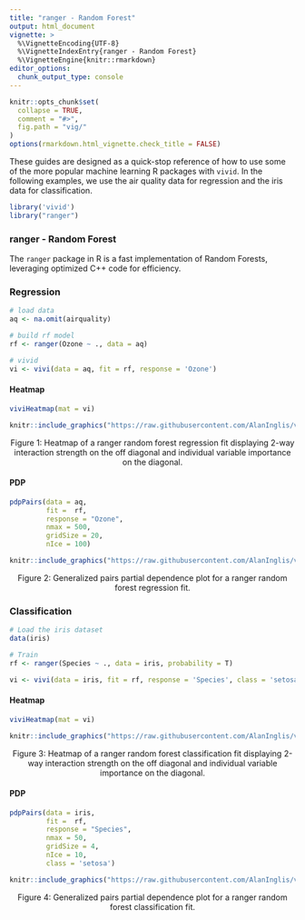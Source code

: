```yaml
---
title: "ranger - Random Forest"
output: html_document
vignette: >
  %\VignetteEncoding{UTF-8}
  %\VignetteIndexEntry{ranger - Random Forest}
  %\VignetteEngine{knitr::rmarkdown}
editor_options:
  chunk_output_type: console
---
```



```r
knitr::opts_chunk$set(
  collapse = TRUE,
  comment = "#>",
  fig.path = "vig/"
)
options(rmarkdown.html_vignette.check_title = FALSE)
```

<!-- avoid border around images -->
<style>
img {
  border: 0;
  }
</style>

These guides are designed as a quick-stop reference of how to use some of the more popular machine learning R packages with `vivid`.  In the following examples, we use the air quality data for regression and the iris data for classification. 


```r
library('vivid')
library("ranger")
```

### ranger - Random Forest

The `ranger` package in R is a fast implementation of Random Forests, leveraging optimized C++ code for efficiency.

### Regression

```r
# load data
aq <- na.omit(airquality)

# build rf model
rf <- ranger(Ozone ~ ., data = aq)

# vivid
vi <- vivi(data = aq, fit = rf, response = 'Ozone')
```



#### Heatmap
```r
viviHeatmap(mat = vi)
```


```r
knitr::include_graphics("https://raw.githubusercontent.com/AlanInglis/vivid/master/vignettes/vig/rang_r_heat-1.png")
```
<center>
<caption><span id="fig1:fig1">Figure 1: </span>Heatmap of a ranger random forest regression fit displaying 2-way interaction strength on the off diagonal and individual variable importance on the diagonal.</caption>
  </center>
  
  
#### PDP
```r
pdpPairs(data = aq, 
         fit =  rf, 
         response = "Ozone", 
         nmax = 500, 
         gridSize = 20,         
         nIce = 100)
```


```r
knitr::include_graphics("https://raw.githubusercontent.com/AlanInglis/vivid/master/vignettes/vig/rang_r_pdp-1.png")
```
<center>
<caption><span id="fig2:fig2">Figure 2: </span>Generalized pairs partial dependence plot for a ranger random forest regression fit.</caption>
</center>

### Classification

```r

# Load the iris dataset
data(iris)

# Train 
rf <- ranger(Species ~ ., data = iris, probability = T)

vi <- vivi(data = iris, fit = rf, response = 'Species', class = 'setosa')
```

#### Heatmap
```r
viviHeatmap(mat = vi)
```


```r
knitr::include_graphics("https://raw.githubusercontent.com/AlanInglis/vivid/master/vignettes/vig/rang_c_heat-1.png")
```
<center>
<caption><span id="fig3:fig3">Figure 3: </span>Heatmap of a ranger random forest classification fit displaying 2-way interaction strength on the off diagonal and individual variable importance on the diagonal.</caption>
  </center>

#### PDP
```r
pdpPairs(data = iris, 
         fit =  rf, 
         response = "Species", 
         nmax = 50, 
         gridSize = 4,         
         nIce = 10,
         class = 'setosa')
```
```r
knitr::include_graphics("https://raw.githubusercontent.com/AlanInglis/vivid/master/vignettes/vig/rang_c_pdp-1.png")
```
<center>
<caption><span id="fig4:fig4">Figure 4: </span>Generalized pairs partial dependence plot for a ranger random forest classification fit.</caption>
</center>

